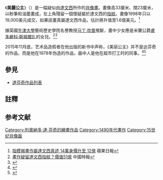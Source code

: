 {{Infobox artwork
| image_file         = Profile of a Young Fiancee - da Vinci.jpg
| caption            =
| painting_alignment = right
| image_size         = 300px
| title              = 美麗公主
| alt                = 一個年輕女性的左側臉部輪廓
| other_language_1   = [[意大利語|意大利語]]
| other_title_1      = La Bella Principessa
| other_language_2   =
| other_title_2      =
| artist             = [[達芬奇|達芬奇]]，有爭議
| year               = 1495-6<ref group ="註">牛皮製本身的歷史可追溯到1440 - 1650年，可靠區間為95%。坎普認為是1495-95年</ref>
| type               = 三色蠟筆（黑、紅、白），以鋼筆和墨水加重筆，橡木板上的牛皮紙畫
| condition          = 已修復
| subject            = {{link-it|比安卡·斯福爾扎|Bianca Giovanna Sforza}}<ref group ="註">如果是達芬奇所做的話，見文內</ref>
| height_metric      = 33
| width_metric       = 23.9
| length_metric      =
| metric_unit        = cm
| imperial_unit      = in
| city               =
| museum             =
| coordinates        = <!-- Only use for the exact coordinates of the artwork itself (and only where known) and not for the coordinates of the museum. Leave blank if coordinates are not known. -->
| owner              =
}}
《'''美麗公主'''》（{{lang-it|La Bella Principessa}}）是一幅疑似由[[達文西|達文西]]所作的[[肖像畫|肖像畫]]。畫像高33厘米、闊23厘米，以粉筆和油墨畫成，左上角殘留一個懷疑屬於達文西的[[指紋|指紋]]。畫像1998年只以19,000美元成交，如果該畫真屬達文西作品，估計將升值至1.6億美元。<ref>[http://hk.apple.nextmedia.com/template/apple/art_main.php?iss_id=20091014&sec_id=15335&subsec_id=15339&art_id=13310974 指模揭畫作屬達文西真迹 14萬身價升至 12億] {{Wayback|url=http://hk.apple.nextmedia.com/template/apple/art_main.php?iss_id=20091014&sec_id=15335&subsec_id=15339&art_id=13310974 |date=20091016015112 }}蘋果日報</ref>

據英國[[牛津大學|牛津大學]]藝術歷史學院名譽教授[[马丁·坎普_(艺术史家)|马丁·坎普]]推斷，畫中少女應是米蘭公爵[[盧多維科·斯福爾扎|盧多維科·斯福爾扎]]的女兒{{link-it|比安卡·斯福爾扎|Bianca Giovanna Sforza}}。<ref>[http://news.chinatimes.com/2007Cti/2007Cti-News/2007Cti-News-Content/0,4521,110513+112009101400398,00.html 畫作疑留達文西指紋？價值51億] {{webarchive|url=https://web.archive.org/web/20091024180442/http://news.chinatimes.com/2007Cti/2007Cti-News/2007Cti-News-Content/0,4521,110513+112009101400398,00.html |date=2009-10-24 }}中國時報</ref><ref>{{cite news|author=艾米|title=达·芬奇的 “漂亮公主”|url=http://www.chinese.rfi.fr/%E9%AD%85%E5%8A%9B%E6%B3%95%E5%85%B0%E8%A5%BF/20110928-%E8%BE%BE%E2%80%A2%E8%8A%AC%E5%A5%87%E7%9A%84%E7%AC%AC%E5%8D%81%E4%B8%89%E5%BC%A0%E4%BE%A7%E4%BA%BA%E5%A4%B4%E5%83%8F%E4%B9%8B%E8%B0%9C%E7%BB%88%E4%BA%8E%E6%8F%AD%E5%BC%80|newspaper=法广|date=2011年9月28日}}</ref>

2015年11月底，艺术品造假者{{link-en|肖恩·格林哈尔|Shaun Greenhalgh}}在他出版的新书中声称，《美丽公主》并不是达芬奇的作品，而是他在1978年伪造的作品，画中人是他在超市打工时的同事。<ref>{{cite news|title=达·芬奇画作被疑造假 市面估价高达1亿美元|url=http://news.sina.com.cn/o/2015-12-01/doc-ifxmainy1492390.shtml|accessdate=2015-12-01|agency=京华时报|date=2015-12-01|archive-date=2015-12-08|archive-url=https://web.archive.org/web/20151208131600/http://news.sina.com.cn/o/2015-12-01/doc-ifxmainy1492390.shtml|dead-url=no}}</ref><ref>{{cite news|title=Is this Da Vinci masterpiece really just Sally the shopgirl from Bolton? Prolific forger claims he created the £100m artwork in based on a worker at his local Co-op|url=http://www.dailymail.co.uk/news/article-3338200/Is-Da-Vinci-masterpiece-really-just-Sally-shopgirl-Bolton-Prolific-forger-claims-drew-100m-Renaissance-masterpiece-1970s-based-till-girl-local-op.html|accessdate=2015-12-01|agency=Daily Mail|date=2015-11-29|archive-date=2015-11-30|archive-url=https://web.archive.org/web/20151130061030/http://www.dailymail.co.uk/news/article-3338200/Is-Da-Vinci-masterpiece-really-just-Sally-shopgirl-Bolton-Prolific-forger-claims-drew-100m-Renaissance-masterpiece-1970s-based-till-girl-local-op.html|dead-url=no}}</ref>

== 參見 ==

* [[達芬奇作品列表|達芬奇作品列表]]

== 註釋 ==
<references group="註"/>

== 参考文献 ==
{{reflist}}
{{列奧納多·達·芬奇}}
[[Category:列奧納多·達·芬奇的繪畫作品|Category:列奧納多·達·芬奇的繪畫作品]]
[[Category:1490年代畫作|Category:1490年代畫作]]
[[Category:15世纪肖像画|Category:15世纪肖像画]]